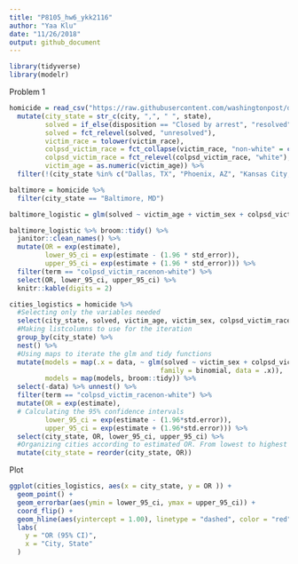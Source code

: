 ```yaml
---
title: "P8105_hw6_ykk2116"
author: "Yaa Klu"
date: "11/26/2018"
output: github_document
---
```



```r
library(tidyverse)
library(modelr)
```

Problem 1

```r
homicide = read_csv("https://raw.githubusercontent.com/washingtonpost/data-homicides/master/homicide-data.csv", col_names = TRUE) %>% 
  mutate(city_state = str_c(city, ",", " ", state),
         solved = if_else(disposition == "Closed by arrest", "resolved", "unresolved"),
         solved = fct_relevel(solved, "unresolved"),
         victim_race = tolower(victim_race),
         colpsd_victim_race = fct_collapse(victim_race, "non-white" = c("asian","black", "hispanic", "other", "unknown")),
         colpsd_victim_race = fct_relevel(colpsd_victim_race, "white"),
         victim_age = as.numeric(victim_age)) %>% 
  filter(!(city_state %in% c("Dallas, TX", "Phoenix, AZ", "Kansas City, MO", "Tulsa, AL")))
```



```r
baltimore = homicide %>% 
  filter(city_state == "Baltimore, MD")

baltimore_logistic = glm(solved ~ victim_age + victim_sex + colpsd_victim_race, data = baltimore, family = binomial())

```


```r

baltimore_logistic %>% broom::tidy() %>% 
  janitor::clean_names() %>% 
  mutate(OR = exp(estimate),
         lower_95_ci = exp(estimate - (1.96 * std_error)),
         upper_95_ci = exp(estimate + (1.96 * std_error))) %>% 
  filter(term == "colpsd_victim_racenon-white") %>% 
  select(OR, lower_95_ci, upper_95_ci) %>% 
  knitr::kable(digits = 2)


```


```r
cities_logistics = homicide %>% 
  #Selecting only the variables needed
  select(city_state, solved, victim_age, victim_sex, colpsd_victim_race) %>%
  #Making listcolumns to use for the iteration
  group_by(city_state) %>% 
  nest() %>% 
  #Using maps to iterate the glm and tidy functions
  mutate(models = map(.x = data, ~ glm(solved ~ victim_sex + colpsd_victim_race + victim_age, 
                                      family = binomial, data = .x)),
         models = map(models, broom::tidy)) %>% 
  select(-data) %>% unnest() %>% 
  filter(term == "colpsd_victim_racenon-white") %>% 
  mutate(OR = exp(estimate),
  # Calculating the 95% confidence intervals
         lower_95_ci = exp(estimate - (1.96*std.error)),
         upper_95_ci = exp(estimate + (1.96*std.error))) %>% 
  select(city_state, OR, lower_95_ci, upper_95_ci) %>% 
  #Organizing cities according to estimated OR. From lowest to highest
  mutate(city_state = reorder(city_state, OR))
```

Plot
```r
ggplot(cities_logistics, aes(x = city_state, y = OR )) + 
  geom_point() + 
  geom_errorbar(aes(ymin = lower_95_ci, ymax = upper_95_ci)) + 
  coord_flip() +
  geom_hline(aes(yintercept = 1.00), linetype = "dashed", color = "red") + 
  labs(
    y = "OR (95% CI)",
    x = "City, State"
  )
```


